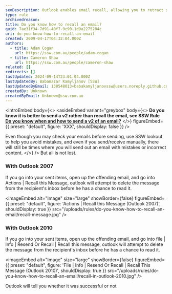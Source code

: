 ```yaml
---
seoDescription: Outlook enables email recall, allowing you to retract sent messages before recipients read them, available in Outlook 2007 and 2010.
type: rule
archivedreason:
title: Do you know how to recall an email?
guid: 7ae31f34-7d91-40f7-9c90-1d9a2275284c
uri: do-you-know-how-to-recall-an-email
created: 2009-04-17T04:32:04.000Z
authors:
  - title: Adam Cogan
    url: https://ssw.com.au/people/adam-cogan
  - title: Cameron Shaw
    url: https://ssw.com.au/people/cameron-shaw
related: []
redirects: []
lastUpdated: 2024-09-14T23:01:04.000Z
lastUpdatedBy: Babanazar Kamyljanov [SSW]
lastUpdatedByEmail: 138548013+babakamyljanovssw@users.noreply.github.com
createdBy: Unknown
createdByEmail: Unknown@ssw.com.au
---
```


<introEmbed
  body={<>
<asideEmbed
  variant="greybox"
  body={<>
    **Do you know it is better to send a v2 rather than recall the email, see SSW Rule [Do you know when and how to send a v2 of an email?](/email-send-a-v2)**
  </>}
  figureEmbed={{
    preset: "default",
    figure: 'XXX',
    shouldDisplay: false
  }}
/>

Even though you may check your emails before sending, use SSW lookout to help you avoid mistakes, and even if you send/receive manually, there will still be times where you will send out an email with mistakes or incorrect content.
  </>}
/>
But all is not lost.

### With Outlook 2007

If you go into your sent items, open up the offending email, and go into Actions | Recall this Message, outlook will attempt to delete the message from the recipient's inbox before he has a chance to read it.


<imageEmbed
  alt="Image"
  size="large"
  showBorder={false}
  figureEmbed={{
    preset: "default",
    figure: 'Actions | Recall this Message (Outlook 2007)',
    shouldDisplay: true
  }}
  src="/uploads/rules/do-you-know-how-to-recall-an-email/recall-message.jpg"
/>

### With Outlook 2010

If you go into your sent items, open up the offending email, and go into file | Info | Resend Or Recall | Recall this message, outlook will attempt to delete the message from the recipient's inbox before he has a chance to read it.


<imageEmbed
  alt="Image"
  size="large"
  showBorder={false}
  figureEmbed={{
    preset: "default",
    figure: 'File | Info | Resend Or Recall | Recall This Message (Outlook 2010)',
    shouldDisplay: true
  }}
  src="/uploads/rules/do-you-know-how-to-recall-an-email/recall-in-outlook-2010.jpg"
/>

Outlook will tell you whether it was successful or not
